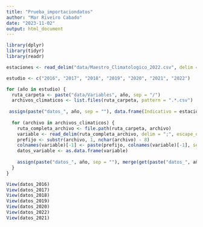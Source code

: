 ```yaml
---
title: "Prueba_importaciondatos"
author: "Mar Riveiro Cabado"
date: "2023-11-02"
output: html_document
---
```



```r
library(dplyr)
library(tidyr)
library(readr)
```


```r
estaciones <- read_delim("data/Maestro_Climatologico_2022.csv", delim = ";", escape_double = FALSE, trim_ws = TRUE,show_col_types = FALSE)
```


```r
estudio <- c("2016", "2017", "2018", "2019", "2020", "2021", "2022")

for (año in estudio) {
  ruta_carpeta <- paste("data/Variables", año, sep = "/")
  archivos_climaticos <- list.files(ruta_carpeta, pattern = ".*.csv")
  
 assign(paste("datos_", año, sep = ""), data.frame(Indicativo = estaciones$INDICATIVO))
  
  for (archivo in archivos_climaticos) {
    ruta_completa_archivo <- file.path(ruta_carpeta, archivo)
    variable <- read_delim(ruta_completa_archivo, delim = ";", escape_double = FALSE, trim_ws = TRUE, show_col_types = FALSE)
    prefijo <- substr(archivo, 1, nchar(archivo) - 8)
    colnames(variable)[-1] <- paste(prefijo, colnames(variable)[-1], sep = "_")
    datos_variable <- as.data.frame(variable)
    
    assign(paste("datos_", año, sep = ""), merge(get(paste("datos_", año, sep = "")), datos_variable, by = "Indicativo", sort = FALSE, all.x = TRUE, all.y = TRUE))
  }
}

```

```r
View(datos_2016)
View(datos_2017)
View(datos_2018)
View(datos_2019)
View(datos_2020)
View(datos_2022)
View(datos_2021)
```


